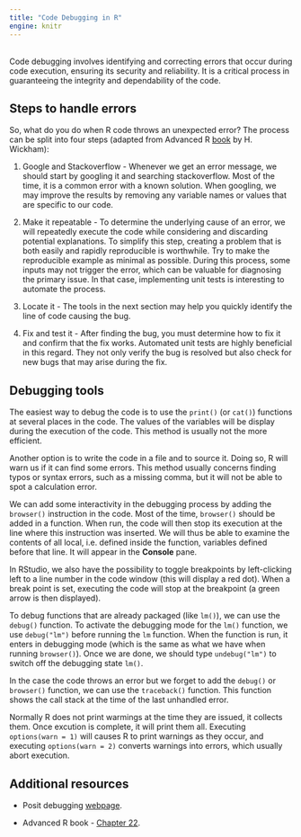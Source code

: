```yaml
---
title: "Code Debugging in R"
engine: knitr
---
```


<br>
Code debugging involves identifying and correcting errors that occur during code execution, ensuring its security and reliability. It is a critical process in guaranteeing the integrity and dependability of the code.

## Steps to handle errors

So, what do you do when R code throws an unexpected error? The process can be split into four steps (adapted from Advanced R [book](https://adv-r.hadley.nz) by H. Wickham):

1. Google and Stackoverflow - Whenever we get an error message, we should start by googling it and searching stackoverflow. Most of the time, it is a common error with a known solution. When googling, we may improve the results by removing any variable names or values that are specific to our code.

2. Make it repeatable - To determine the underlying cause of an error, we will repeatedly execute the code while considering and discarding potential explanations. To simplify this step, creating a problem that is both easily and rapidly reproducible is worthwhile. Try to make the reproducible example as minimal as possible. During this process, some inputs may not trigger the error, which can be valuable for diagnosing the primary issue. In that case, implementing unit tests is interesting to automate the process.

3. Locate it - The tools in the next section may help you quickly identify the line of code causing the bug.

4. Fix and test it - After finding the bug, you must determine how to fix it and confirm that the fix works. Automated unit tests are highly beneficial in this regard. They not only verify the bug is resolved but also check for new bugs that may arise during the fix.


## Debugging tools

The easiest way to debug the code is to use the `print()` (or `cat()`) functions at several places in the code. The values of the variables will be display during the execution of the code. This method is usually not the more efficient.

Another option is to write the code in a file and to source it. Doing so, R will warn us if it can find some errors. This method usually concerns finding typos or syntax errors, such as a missing comma, but it will not be able to spot a calculation error.

We can add some interactivity in the debugging process by adding the `browser()` instruction in the code. Most of the time, `browser()` should be added in a function. When run, the code will then stop its execution at the line where this instruction was inserted. We will thus be able to examine the contents of all local, i.e. defined inside the function, variables defined before that line. It will appear in the **Console** pane.

::: {.callout-note appearance="simple"}

In RStudio, we also have the possibility to toggle breakpoints by left-clicking left to a line number in the code window (this will display a red dot). When a break point is set, executing the code will stop at the breakpoint (a green arrow is then displayed).

:::

To debug functions that are already packaged (like `lm()`), we can use the `debug()` function. To activate the debugging mode for the `lm()` function, we use `debug("lm")` before running the `lm` function. When the function is run, it enters in debugging mode (which is the same as what we have when running `browser()`). Once we are done, we should type `undebug("lm")` to switch off the debugging state `lm()`.

In the case the code throws an error but we forget to add the `debug()` or `browser()` function, we can use the `traceback()` function. This function shows the call stack at the time of the last unhandled error. 

::: {.callout-note appearance="simple"}

Normally R does not print warmings at the time they are issued, it collects them. Once excution is complete, it will print them all. Executing `options(warn = 1)` will causes R to print warnings as they occur, and executing `options(warn = 2)` converts warnings into errors, which usually abort execution.

:::


## Additional resources

* Posit debugging [webpage](https://support.posit.co/hc/en-us/articles/205612627-Debugging-with-the-RStudio-IDE).

* Advanced R book - [Chapter 22](https://adv-r.hadley.nz/debugging.html).